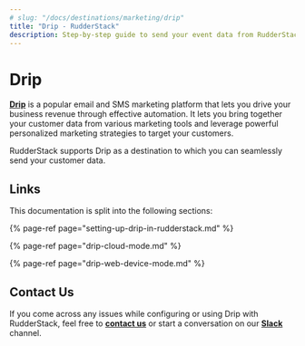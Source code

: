 ```yaml
---
# slug: "/docs/destinations/marketing/drip"
title: "Drip - RudderStack"
description: Step-by-step guide to send your event data from RudderStack to Drip.
---
```


# Drip

[**Drip**](https://drip.com/) is a popular email and SMS marketing platform that lets you drive your business revenue through effective automation. It lets you bring together your customer data from various marketing tools and leverage powerful personalized marketing strategies to target your customers.

RudderStack supports Drip as a destination to which you can seamlessly send your customer data.

## Links

This documentation is split into the following sections:

{% page-ref page="setting-up-drip-in-rudderstack.md" %}

{% page-ref page="drip-cloud-mode.md" %}

{% page-ref page="drip-web-device-mode.md" %}

## Contact Us

If you come across any issues while configuring or using Drip with RudderStack, feel free to [**contact us**](mailto:%20docs@rudderstack.com) or start a conversation on our [**Slack**](https://resources.rudderstack.com/join-rudderstack-slack) channel.
